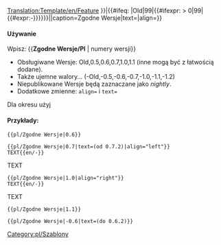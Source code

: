 [[Translation:Template/en/Feature]]
<noinclude></noinclude><includeonly>{{en/VersionBox|{{#ifeq: {{{1|}}}|Old|0|{{#ifexpr: {{{1|}}} < 0|0|{{{1|}}}}}}}|{{#ifeq: {{{1|}}}|Old|99|{{#ifexpr: {{{1|}}} > 0|99|{{#expr:-{{{1|}}}}}}}}}||caption=Zgodne Wersje|text={{{text|}}}|align={{{align|}}}}}</includeonly><noinclude>

====Używanie====
Wpisz: <nowiki>{{</nowiki>'''Zgodne Wersje/Pl'''<nowiki> | numery wersji}}</nowiki>
*Obsługiwane Wersje: Old,0.5,0.6,0.7,1.0,1.1 (inne mogą być z łatwością dodane).
*Także ujemne walory... (-Old,-0.5,-0.6,-0.7,-1.0,-1.1,-1.2)
*Niepublikowane Wersje będą zaznaczane jako ''nightly''.
*Dodatkowe zmienne: <code>align=</code> i <code>text=</code>
Dla okresu użyj <!--{{s|Feature_period}}-->{{en/s|zgodne zakresy/Pl}}

====Przykłady:====
<pre>{{pl/Zgodne Wersje|0.6}}</pre>
{{pl/Zgodne Wersje|0.6}}
<pre>{{pl/Zgodne Wersje|0.7|text=(od 0.7.2)|align="left"}}
TEXT{{en/-}}</pre>
{{pl/Zgodne Wersje|0.7|text=(od 0.7.2)|align="left"}}
TEXT{{en/-}}
<pre>{{pl/Zgodne Wersje|1.0|align="right"}}
TEXT{{en/-}}</pre>
{{pl/Zgodne Wersje|1.0|align="right"}}
TEXT{{en/-}}
<pre>{{pl/Zgodne Wersje|1.1}}</pre>
{{pl/Zgodne Wersje|1.1}}
<pre>{{pl/Zgodne Wersje|-0.6|text=(do 0.6.2)}}</pre>
{{pl/Zgodne Wersje|-0.6|text=(do 0.6.2)}}


[[Category:pl/Szablony]]
</noinclude>